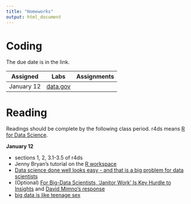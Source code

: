 ```yaml
---
title: "Homeworks"
output: html_document
---
```


# Coding

The due date is in the link. 

| Assigned | Labs | Assignments |
|----------|------|-------------|
| January 12 | [data.gov](labs/1/gov_data.html) | |



# Reading
Readings should be complete by the following class period. r4ds means [R for Data Science](http://r4ds.had.co.nz/).

**January 12**

- sections 1, 2, 3.1-3.5 of r4ds
- Jenny Bryan's tutorial on the [R workspace](http://stat545.com/block002_hello-r-workspace-wd-project.html)
- [Data science done well looks easy - and that is a big problem for data scientists](http://simplystatistics.org/2015/03/17/data-science-done-well-looks-easy-and-that-is-a-big-problem-for-data-scientists/)
- (Optional) [For Big-Data Scientists, ‘Janitor Work’ Is Key Hurdle to Insights](https://www.nytimes.com/2014/08/18/technology/for-big-data-scientists-hurdle-to-insights-is-janitor-work.html) and [David Mimno's response](http://www.mimno.org/articles/carpentry/)
- [big data is like teenage sex](https://www.facebook.com/dan.ariely/posts/904383595868)



